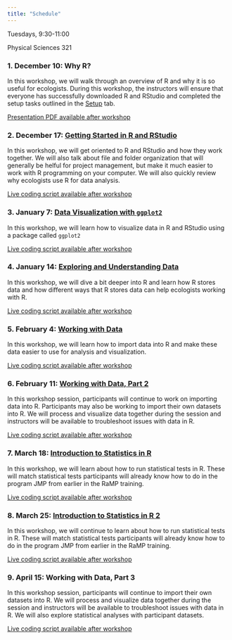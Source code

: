 ```yaml
---
title: "Schedule"
---
```


Tuesdays, 9:30-11:00

Physical Sciences 321

### 1. December 10: Why R?

In this workshop, we will walk through an overview of R and why it is so useful for ecologists. During this workshop, the instructors will ensure that everyone has successfully downloaded R and RStudio and completed the setup tasks outlined in the [Setup](https://anamtk.github.io/NAU_R_Workshop2024/setup.html) tab.

[Presentation PDF available after workshop]()

### 2. December 17: [Getting Started in R and RStudio](https://datacarpentry.github.io/R-ecology-lesson-alternative/introduction-r-rstudio.html)

In this workshop, we will get oriented to R and RStudio and how they work together. We will also talk about file and folder organization that will generally be helful for project management, but make it much easier to work with R programming on your computer. We will also quickly review why ecologists use R for data analysis.

[Live coding script available after workshop]()

### 3. January 7: [Data Visualization with `ggplot2`](https://datacarpentry.github.io/R-ecology-lesson-alternative/visualizing-ggplot.html)

In this workshop, we will learn how to visualize data in R and RStudio using a package called `ggplot2`

[Live coding script available after workshop]()

### 4. January 14: [Exploring and Understanding Data](https://datacarpentry.github.io/R-ecology-lesson-alternative/how-r-thinks-about-data.html)

In this workshop, we will dive a bit deeper into R and learn how R stores data and how different ways that R stores data can help ecologists working with R.

[Live coding script available after workshop]()

### 5. February 4: [Working with Data](https://datacarpentry.github.io/R-ecology-lesson-alternative/working-with-data.html)

In this workshop, we will learn how to import data into R and make these data easier to use for analysis and visualization.

[Live coding script available after workshop]()

### 6. February 11: [Working with Data, Part 2](https://datacarpentry.github.io/R-ecology-lesson-alternative/working-with-data.html)

In this workshop session, participants will continue to work on importing data into R. Participants may also be working to import their own datasets into R. We will process and visualize data together during the session and instructors will be available to troubleshoot issues with data in R.

[Live coding script available after workshop]()

### 7. March 18: [Introduction to Statistics in R](https://anamtk.github.io/stats_workshop/Introduction_to_Statistics.html)

In this workshop, we will learn about how to run statistical tests in R. These will match statistical tests participants will already know how to do in the program JMP from earlier in the RaMP training.

[Live coding script available after workshop]()

### 8. March 25: [Introduction to Statistics in R 2](https://anamtk.github.io/stats_workshop/Introduction_to_Statistics.html)

In this workshop, we will continue to learn about how to run statistical tests in R. These will match statistical tests participants will already know how to do in the program JMP from earlier in the RaMP training.

[Live coding script available after workshop]()

### 9. April 15: Working with Data, Part 3

In this workshop session, participants will continue to import their own datasets into R. We will process and visualize data together during the session and instructors will be available to troubleshoot issues with data in R. We will also explore statistical analyses with participant datasets.

[Live coding script available after workshop]()
